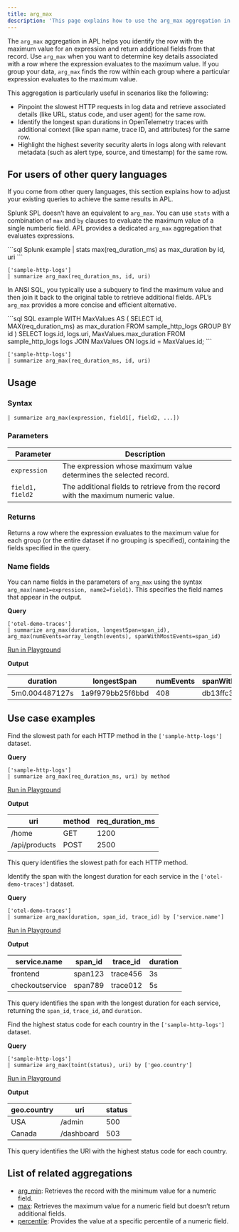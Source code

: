 ```yaml
---
title: arg_max
description: 'This page explains how to use the arg_max aggregation in APL.'
---
```


The `arg_max` aggregation in APL helps you identify the row with the maximum value for an expression and return additional fields from that record. Use `arg_max` when you want to determine key details associated with a row where the expression evaluates to the maximum value. If you group your data, `arg_max` finds the row within each group where a particular expression evaluates to the maximum value.

This aggregation is particularly useful in scenarios like the following:

- Pinpoint the slowest HTTP requests in log data and retrieve associated details (like URL, status code, and user agent) for the same row.
- Identify the longest span durations in OpenTelemetry traces with additional context (like span name, trace ID, and attributes) for the same row.
- Highlight the highest severity security alerts in logs along with relevant metadata (such as alert type, source, and timestamp) for the same row.

## For users of other query languages

If you come from other query languages, this section explains how to adjust your existing queries to achieve the same results in APL.

<AccordionGroup>
<Accordion title="Splunk SPL users">

Splunk SPL doesn’t have an equivalent to `arg_max`. You can use `stats` with a combination of `max` and `by` clauses to evaluate the maximum value of a single numberic field. APL provides a dedicated `arg_max` aggregation that evaluates expressions.

<CodeGroup>
```sql Splunk example
| stats max(req_duration_ms) as max_duration by id, uri
```

```kusto APL equivalent
['sample-http-logs']
| summarize arg_max(req_duration_ms, id, uri)
```
</CodeGroup>

</Accordion>
<Accordion title="ANSI SQL users">

In ANSI SQL, you typically use a subquery to find the maximum value and then join it back to the original table to retrieve additional fields. APL’s `arg_max` provides a more concise and efficient alternative.

<CodeGroup>
```sql SQL example
WITH MaxValues AS (
    SELECT id, MAX(req_duration_ms) as max_duration
    FROM sample_http_logs
    GROUP BY id
)
SELECT logs.id, logs.uri, MaxValues.max_duration
FROM sample_http_logs logs
JOIN MaxValues
ON logs.id = MaxValues.id;
```

```kusto APL equivalent
['sample-http-logs']
| summarize arg_max(req_duration_ms, id, uri)
```
</CodeGroup>

</Accordion>
</AccordionGroup>

## Usage

### Syntax

```kusto
| summarize arg_max(expression, field1[, field2, ...])
```

### Parameters

| Parameter        | Description                                                                         |
|------------------|-------------------------------------------------------------------------------------|
| `expression`  | The expression whose maximum value determines the selected record.             |
| `field1, field2` | The additional fields to retrieve from the record with the maximum numeric value. |

### Returns

Returns a row where the expression evaluates to the maximum value for each group (or the entire dataset if no grouping is specified), containing the fields specified in the query.

### Name fields

You can name fields in the parameters of `arg_max` using the syntax `arg_max(name1=expression, name2=field1)`. This specifies the field names that appear in the output.

**Query**

```kusto
['otel-demo-traces']
| summarize arg_max(duration, longestSpan=span_id), arg_max(numEvents=array_length(events), spanWithMostEvents=span_id)
```

[Run in Playground](https://play.axiom.co/axiom-play-qf1k/query?initForm=%7B%22apl%22%3A%22%5B'otel-demo-traces'%5D%20%7C%20summarize%20arg_max(duration%2C%20longestSpan%3Dspan_id)%2C%20arg_max(numEvents%3Darray_length(events)%2C%20spanWithMostEvents%3Dspan_id)%22%7D)

**Output**

| duration       | longestSpan      | numEvents | spanWithMostEvents |
|----------------|------------------|-----------|--------------------|
| 5m0.004487127s | 1a9f979bb25f6bbd |       408 |   db13ffc3394905b5 |

## Use case examples

<Tabs>
<Tab title="Log analysis">

Find the slowest path for each HTTP method in the `['sample-http-logs']` dataset.

**Query**

```kusto
['sample-http-logs']
| summarize arg_max(req_duration_ms, uri) by method
```

[Run in Playground](https://play.axiom.co/axiom-play-qf1k/query?initForm=%7B%22apl%22%3A%22%5B'sample-http-logs'%5D%20%7C%20summarize%20arg_max(req_duration_ms%2C%20uri)%20by%20method%22%7D)

**Output**

| uri               | method | req_duration_ms |
|-------------------|--------|-----------------|
| /home             | GET    | 1200            |
| /api/products     | POST   | 2500            |

This query identifies the slowest path for each HTTP method.

</Tab>
<Tab title="OpenTelemetry traces">

Identify the span with the longest duration for each service in the `['otel-demo-traces']` dataset.

**Query**

```kusto
['otel-demo-traces']
| summarize arg_max(duration, span_id, trace_id) by ['service.name']
```

[Run in Playground](https://play.axiom.co/axiom-play-qf1k/query?initForm=%7B%22apl%22%3A%22%5B'otel-demo-traces'%5D%20%7C%20summarize%20arg_max(duration%2C%20span_id%2C%20trace_id)%20by%20%5B'service.name'%5D%22%7D)

**Output**

| service.name       | span_id  | trace_id  | duration |
|--------------------|----------|-----------|----------|
| frontend           | span123  | trace456  | 3s       |
| checkoutservice    | span789  | trace012  | 5s       |

This query identifies the span with the longest duration for each service, returning the `span_id`, `trace_id`, and `duration`.

</Tab>
<Tab title="Security logs">

Find the highest status code for each country in the `['sample-http-logs']` dataset.

**Query**

```kusto
['sample-http-logs']
| summarize arg_max(toint(status), uri) by ['geo.country']
```

[Run in Playground](https://play.axiom.co/axiom-play-qf1k/query?initForm=%7B%22apl%22%3A%22%5B'sample-http-logs'%5D%20%7C%20summarize%20arg_max(toint(status)%2C%20uri)%20by%20%5B'geo.country'%5D%22%7D)

**Output**

| geo.country  | uri               | status |
|--------------|-------------------|--------|
| USA          | /admin            | 500    |
| Canada       | /dashboard        | 503    |

This query identifies the URI with the highest status code for each country.

</Tab>
</Tabs>

## List of related aggregations

- [arg_min](/apl/aggregation-function/arg-min): Retrieves the record with the minimum value for a numeric field.
- [max](/apl/aggregation-function/max): Retrieves the maximum value for a numeric field but doesn’t return additional fields.
- [percentile](/apl/aggregation-function/percentile): Provides the value at a specific percentile of a numeric field.